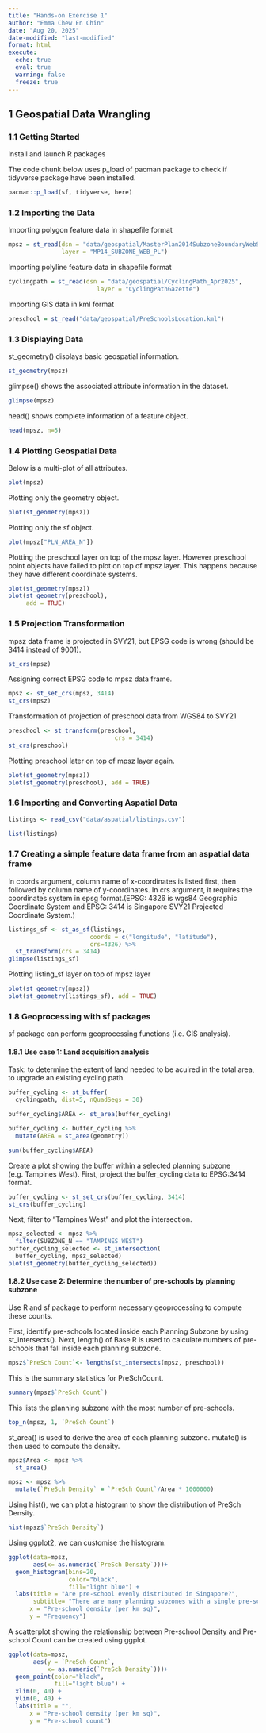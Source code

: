 ```yaml
---
title: "Hands-on Exercise 1"
author: "Emma Chew En Chin"
date: "Aug 20, 2025"
date-modified: "last-modified"
format: html
execute: 
  echo: true
  eval: true
  warning: false
  freeze: true
---
```


## 1 Geospatial Data Wrangling

### 1.1 Getting Started

Install and launch R packages

The code chunk below uses p_load of pacman package to check if tidyverse package have been installed.

```r
pacman::p_load(sf, tidyverse, here)
```

### 1.2 Importing the Data

Importing polygon feature data in shapefile format

```r
mpsz = st_read(dsn = "data/geospatial/MasterPlan2014SubzoneBoundaryWebSHP", 
               layer = "MP14_SUBZONE_WEB_PL")
```

Importing polyline feature data in shapefile format

```r
cyclingpath = st_read(dsn = "data/geospatial/CyclingPath_Apr2025", 
                         layer = "CyclingPathGazette")
```

Importing GIS data in kml format

```r
preschool = st_read("data/geospatial/PreSchoolsLocation.kml")
```

### 1.3 Displaying Data

st_geometry() displays basic geospatial information.

```r
st_geometry(mpsz)
```

glimpse() shows the associated attribute information in the dataset.

```r
glimpse(mpsz)
```

head() shows complete information of a feature object.

```r
head(mpsz, n=5)  
```

### 1.4 Plotting Geospatial Data

Below is a multi-plot of all attributes.

```r
plot(mpsz)
```

Plotting only the geometry object.

```r
plot(st_geometry(mpsz))
```

Plotting only the sf object.

```r
plot(mpsz["PLN_AREA_N"])
```

Plotting the preschool layer on top of the mpsz layer. However preschool point objects have failed to plot on top of mpsz layer. This happens because they have different coordinate systems.

```r
plot(st_geometry(mpsz))
plot(st_geometry(preschool), 
     add = TRUE)
```

### 1.5 Projection Transformation

mpsz data frame is projected in SVY21, but EPSG code is wrong (should be 3414 instead of 9001).

```r
st_crs(mpsz)
```

Assigning correct EPSG code to mpsz data frame.

```r
mpsz <- st_set_crs(mpsz, 3414)
st_crs(mpsz)
```

Transformation of projection of preschool data from WGS84 to SVY21

```r
preschool <- st_transform(preschool, 
                              crs = 3414)
st_crs(preschool)
```

Plotting preschool later on top of mpsz layer again.

```r
plot(st_geometry(mpsz))
plot(st_geometry(preschool), add = TRUE)
```

### 1.6 Importing and Converting Aspatial Data

```r
listings <- read_csv("data/aspatial/listings.csv")
```

```r
list(listings) 
```

### 1.7 Creating a simple feature data frame from an aspatial data frame

In coords argument, column name of x-coordinates is listed first, then followed by column name of y-coordinates. In crs argument, it requires the coordinates system in epsg format.(EPSG: 4326 is wgs84 Geographic Coordinate System and EPSG: 3414 is Singapore SVY21 Projected Coordinate System.)

```r
listings_sf <- st_as_sf(listings, 
                       coords = c("longitude", "latitude"),
                       crs=4326) %>%
  st_transform(crs = 3414)
glimpse(listings_sf)
```

Plotting listing_sf layer on top of mpsz layer

```r
plot(st_geometry(mpsz))
plot(st_geometry(listings_sf), add = TRUE)
```

### 1.8 Geoprocessing with sf packages

sf package can perform geoprocessing functions (i.e. GIS analysis).

#### 1.8.1 Use case 1: Land acquisition analysis

Task: to determine the extent of land needed to be acuired in the total area, to upgrade an existing cycling path.

```r
buffer_cycling <- st_buffer(
  cyclingpath, dist=5, nQuadSegs = 30)
```

```r
buffer_cycling$AREA <- st_area(buffer_cycling)
```

```r
buffer_cycling <- buffer_cycling %>%
  mutate(AREA = st_area(geometry))
```

```r
sum(buffer_cycling$AREA)
```

Create a plot showing the buffer within a selected planning subzone (e.g. Tampines West). First, project the buffer_cycling data to EPSG:3414 format.

```r
buffer_cycling <- st_set_crs(buffer_cycling, 3414)
st_crs(buffer_cycling)
```

Next, filter to "Tampines West" and plot the intersection.

```r
mpsz_selected <- mpsz %>%
  filter(SUBZONE_N == "TAMPINES WEST") 
buffer_cycling_selected <- st_intersection(
  buffer_cycling, mpsz_selected)
plot(st_geometry(buffer_cycling_selected))
```

#### 1.8.2 Use case 2: Determine the number of pre-schools by planning subzone

Use R and sf package to perform necessary geoprocessing to compute these counts.

First, identify pre-schools located inside each Planning Subzone by using st_intersects(). Next, length() of Base R is used to calculate numbers of pre-schools that fall inside each planning subzone.

```r
mpsz$`PreSch Count`<- lengths(st_intersects(mpsz, preschool))
```

This is the summary statistics for PreSchCount.

```r
summary(mpsz$`PreSch Count`)
```

This lists the planning subzone with the most number of pre-schools.

```r
top_n(mpsz, 1, `PreSch Count`)
```

st_area() is used to derive the area of each planning subzone. mutate() is then used to compute the density.

```r
mpsz$Area <- mpsz %>%
  st_area()

mpsz <- mpsz %>%
  mutate(`PreSch Density` = `PreSch Count`/Area * 1000000)
```

Using hist(), we can plot a histogram to show the distribution of PreSch Density.

```r
hist(mpsz$`PreSch Density`)
```

Using ggplot2, we can customise the histogram.

```r
ggplot(data=mpsz, 
       aes(x= as.numeric(`PreSch Density`)))+
  geom_histogram(bins=20, 
                 color="black", 
                 fill="light blue") +
  labs(title = "Are pre-school evenly distributed in Singapore?",
       subtitle= "There are many planning subzones with a single pre-school, on the other hand, \nthere are seven planning subzones with at least 30 or more pre-schools",
      x = "Pre-school density (per km sq)",
      y = "Frequency")
```

A scatterplot showing the relationship between Pre-school Density and Pre-school Count can be created using ggplot.

```r
ggplot(data=mpsz, 
       aes(y = `PreSch Count`, 
           x= as.numeric(`PreSch Density`)))+
  geom_point(color="black", 
             fill="light blue") +
  xlim(0, 40) +
  ylim(0, 40) +
  labs(title = "",
      x = "Pre-school density (per km sq)",
      y = "Pre-school count")
```
